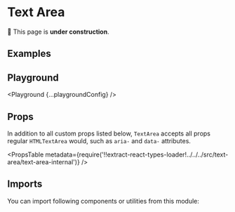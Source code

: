 



# Text Area

🚧 This page is **under construction**.

## Examples

<Example title="Basic Usage" path="text-area/basic-usage">
  <BasicUsage />
</Example>

<Example title="States" path="text-area/states" minHeight={260}>
  <States />
</Example>

<Example title="Required" path="text-area/required">
  <Required />
</Example>

<Example title="Auto Grow" path="text-area/auto-grow">
  <AutoGrow />
</Example>

<Example title="Inverted" path="text-area/inverted" darkPreview>
  <Inverted />
</Example>

## Playground

<Playground {...playgroundConfig} />

## Props

In addition to all custom props listed below, `TextArea` accepts all props regular `HTMLTextArea` would, such as `aria-` and `data-` attributes.

<PropsTable
  metadata={require('!!extract-react-types-loader!../../../src/text-area/text-area-internal')}
/>

## Imports

You can import following components or utilities from this module:

<Imports module={TextAreaExports} path="@datacamp/waffles/text-area" />
